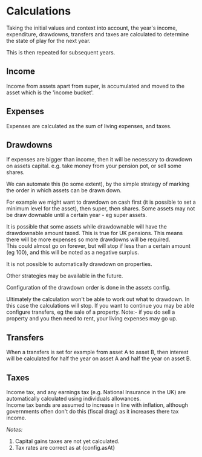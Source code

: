 
# Calculations

Taking the initial values and <Anchor href={documentDetails.context.url}>context</Anchor> into account,
the year's income, expenditure, drawdowns, transfers and taxes are calculated to
determine the state of play for the next year.

This is then repeated for subsequent years.

## Income

Income from assets apart from super, is accumulated and moved to the asset which is the 'income bucket'.

## Expenses

Expenses are calculated as the sum of living expenses, and taxes.

## Drawdowns

If expenses are bigger than income, then it will be necessary to drawdown on assets capital.
e.g. take money from your pension pot, or sell some shares.

We can automate this (to some extent), by the simple strategy of marking the order in which assets can be drawn down.

For example we might want to drawdown on cash first (it is possible to set a minimum level for the asset),
then super, then shares. Some assets may not be draw downable until a certain year - eg super assets.

It is possible that some assets while drawdownable will have the drawdownable amount taxed. This is true for UK pensions.
This means there will be more expenses so more drawdowns will be required.  
This could almost go on forever, but will stop if less than a certain amount (eg 100),
and this will be noted as a negative surplus.

It is not possible to automatically drawdown on properties.

Other strategies may be available in the future.

Configuration of the drawdown order is done in the <Anchor href={documentDetails.assets.url}>assets</Anchor> config.

Ultimately the calculation won't be able to work out what to drawdown.
In this case the calculations will stop.
If you want to continue you may be able configure <Anchor href={documentDetails.transfers.url}>transfers</Anchor>, eg the sale of a property.
Note:- if you do sell a property and you then need to rent, your living expenses may go up.

## Transfers

When a <Anchor href={documentDetails.transfers.url}>transfers</Anchor> is set for example from asset A to asset B,
then interest will be calculated for half the year on asset A and half the year on asset B.

## Taxes

Income tax, and any earnings tax (e.g. National Insurance in the UK) are automatically calculated using individuals allowances.  
Income tax bands are assumed to increase in line with inflation, although governments often don't do this (fiscal drag) as it increases there tax income.

_Notes:_

1. Capital gains taxes are not yet calculated.
2. Tax rates are correct as at {config.asAt}
